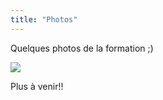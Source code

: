 ```yaml
---
title: "Photos"
---
```


Quelques photos de la formation ;)

![](https://pbs.twimg.com/media/FipLMU8XwAEshxg?format=jpg&name=4096x4096)

Plus à venir!!
